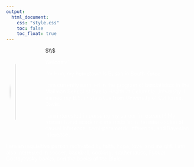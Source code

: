 ```yaml
---
output: 
  html_document:
    css: "style.css"
    toc: false
    toc_float: true
---
```


<style>
    body {
    background: url('background.jpeg');
    background-position: center center;
    background-size: cover;
    background-repeat: no-repeat;
    background-attachment: fixed;
    }
</style>

<style>
  img {width: 200px;
       height: 200px;
       object-fit: cover;
       border-radius: 50%;
      }
</style>
    
<img src="me.jpeg" style="width:17%" Align = "left" HSPACE="10" VSPACE="20" />

$\\$
<p style="color:white">Welcome!</p>

<p style="color:white">I’m Hun, my hometown is Busan in South Korea.</p>

<p style="color:white">I am currently enrolled in the program of biostatistics in the Mailman School of Public Health at Columbia University. I earned my B.S. in statistics from University of California, Davis.</p> 

<p style="color:white">I am interested in pursuing my career in research! My research and academic interests lie in the intersection of causal inference, semi-parametric inference, and Bayesian inference.</p>

<p style="color:white">I am an inquisitive person motivated by faith, hope, love, and insight. I am also interested in soccer, baseball, cooking, mathematics, Fyodor Dostoyevsky books, and the books of the Bible.</p>

